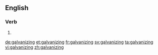 ==English==

===Verb===
{{head|en}}

# {{present participle of|galvanize}}

[[de:galvanizing]]
[[et:galvanizing]]
[[fr:galvanizing]]
[[sv:galvanizing]]
[[ta:galvanizing]]
[[vi:galvanizing]]
[[zh:galvanizing]]